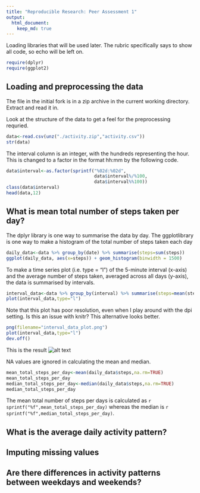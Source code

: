 ```yaml
---
title: "Reproducible Research: Peer Assessment 1"
output: 
  html_document:
    keep_md: true
---
```

Loading libraries that will be used later. The rubric specifically says to show all code, so echo will be left on.
```r
require(dplyr)
require(ggplot2)
```

## Loading and preprocessing the data
The file in the initial fork is in a zip archive in the current working directory. Extract and read it in.

Look at the structure of the data to get a feel for the preprocessing requried.

```r
data<-read.csv(unz("./activity.zip","activity.csv"))
str(data)

```
The interval column is an integer, with the hundreds representing the hour. This is changed to a factor in the format hh:mm by the following code. 

```r
data$interval<-as.factor(sprintf("%02d:%02d",
                                 data$interval%/%100, 
                                 data$interval%%100))
class(data$interval)
head(data,12)

```


## What is mean total number of steps taken per day?

The dplyr library is one way to summarise the data by day.
The ggplotlibrary is one way to make a histogram of the total number of steps taken each day
```r
daily_data<-data %>% group_by(date) %>% summarise(steps=sum(steps))
ggplot(daily_data, aes(x=steps)) + geom_histogram(binwidth = 1500)
```
To make a time series plot (i.e. type = "l") of the 5-minute interval (x-axis) and the average number of steps taken, averaged across all days (y-axis), the data is summarised by intervals.
```r
interval_data<-data %>% group_by(interval) %>% summarise(steps=mean(steps,na.rm=TRUE))
plot(interval_data,type="l")

```
Note that this plot has poor resolution, even when I play around with the dpi setting. Is this an issue with knitr? This alternative looks better.
```r
png(filename="interval_data_plot.png")
plot(interval_data,type="l")
dev.off()
```
This is the result
![alt text]("./interval_data_plot.png" "Linked plot")

NA values are ignored in calculating the mean and median.
```r
mean_total_steps_per_day<-mean(daily_data$steps,na.rm=TRUE)
mean_total_steps_per_day
median_total_steps_per_day<-median(daily_data$steps,na.rm=TRUE)
median_total_steps_per_day
```
The mean total number of steps per days is calculated as `r sprintf("%f",mean_total_steps_per_day)` whereas the median is `r sprintf("%f",median_total_steps_per_day)`.

## What is the average daily activity pattern?



## Imputing missing values



## Are there differences in activity patterns between weekdays and weekends?
